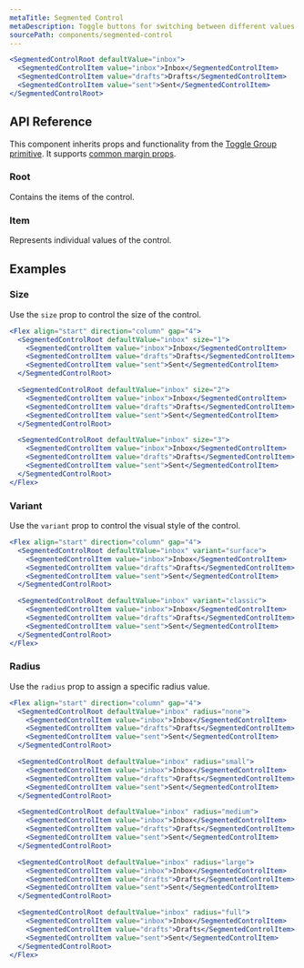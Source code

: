 ```yaml
---
metaTitle: Segmented Control
metaDescription: Toggle buttons for switching between different values or views.
sourcePath: components/segmented-control
---
```


```jsx live=true
<SegmentedControlRoot defaultValue="inbox">
  <SegmentedControlItem value="inbox">Inbox</SegmentedControlItem>
  <SegmentedControlItem value="drafts">Drafts</SegmentedControlItem>
  <SegmentedControlItem value="sent">Sent</SegmentedControlItem>
</SegmentedControlRoot>
```

## API Reference

This component inherits props and functionality from the [Toggle Group primitive](/primitives/docs/components/toggle-group). It supports [common margin props](/themes/docs/theme/layout#margin-props).

### Root

Contains the items of the control.

<ThemesPropsTable defs="segmentedControlRootPropDefs" />

### Item

Represents individual values of the control.

## Examples

### Size

Use the `size` prop to control the size of the control.

```jsx live="true"
<Flex align="start" direction="column" gap="4">
  <SegmentedControlRoot defaultValue="inbox" size="1">
    <SegmentedControlItem value="inbox">Inbox</SegmentedControlItem>
    <SegmentedControlItem value="drafts">Drafts</SegmentedControlItem>
    <SegmentedControlItem value="sent">Sent</SegmentedControlItem>
  </SegmentedControlRoot>

  <SegmentedControlRoot defaultValue="inbox" size="2">
    <SegmentedControlItem value="inbox">Inbox</SegmentedControlItem>
    <SegmentedControlItem value="drafts">Drafts</SegmentedControlItem>
    <SegmentedControlItem value="sent">Sent</SegmentedControlItem>
  </SegmentedControlRoot>

  <SegmentedControlRoot defaultValue="inbox" size="3">
    <SegmentedControlItem value="inbox">Inbox</SegmentedControlItem>
    <SegmentedControlItem value="drafts">Drafts</SegmentedControlItem>
    <SegmentedControlItem value="sent">Sent</SegmentedControlItem>
  </SegmentedControlRoot>
</Flex>
```

### Variant

Use the `variant` prop to control the visual style of the control.

```jsx live="true"
<Flex align="start" direction="column" gap="4">
  <SegmentedControlRoot defaultValue="inbox" variant="surface">
    <SegmentedControlItem value="inbox">Inbox</SegmentedControlItem>
    <SegmentedControlItem value="drafts">Drafts</SegmentedControlItem>
    <SegmentedControlItem value="sent">Sent</SegmentedControlItem>
  </SegmentedControlRoot>

  <SegmentedControlRoot defaultValue="inbox" variant="classic">
    <SegmentedControlItem value="inbox">Inbox</SegmentedControlItem>
    <SegmentedControlItem value="drafts">Drafts</SegmentedControlItem>
    <SegmentedControlItem value="sent">Sent</SegmentedControlItem>
  </SegmentedControlRoot>
</Flex>
```

### Radius

Use the `radius` prop to assign a specific radius value.

```jsx live="true"
<Flex align="start" direction="column" gap="4">
  <SegmentedControlRoot defaultValue="inbox" radius="none">
    <SegmentedControlItem value="inbox">Inbox</SegmentedControlItem>
    <SegmentedControlItem value="drafts">Drafts</SegmentedControlItem>
    <SegmentedControlItem value="sent">Sent</SegmentedControlItem>
  </SegmentedControlRoot>

  <SegmentedControlRoot defaultValue="inbox" radius="small">
    <SegmentedControlItem value="inbox">Inbox</SegmentedControlItem>
    <SegmentedControlItem value="drafts">Drafts</SegmentedControlItem>
    <SegmentedControlItem value="sent">Sent</SegmentedControlItem>
  </SegmentedControlRoot>

  <SegmentedControlRoot defaultValue="inbox" radius="medium">
    <SegmentedControlItem value="inbox">Inbox</SegmentedControlItem>
    <SegmentedControlItem value="drafts">Drafts</SegmentedControlItem>
    <SegmentedControlItem value="sent">Sent</SegmentedControlItem>
  </SegmentedControlRoot>

  <SegmentedControlRoot defaultValue="inbox" radius="large">
    <SegmentedControlItem value="inbox">Inbox</SegmentedControlItem>
    <SegmentedControlItem value="drafts">Drafts</SegmentedControlItem>
    <SegmentedControlItem value="sent">Sent</SegmentedControlItem>
  </SegmentedControlRoot>

  <SegmentedControlRoot defaultValue="inbox" radius="full">
    <SegmentedControlItem value="inbox">Inbox</SegmentedControlItem>
    <SegmentedControlItem value="drafts">Drafts</SegmentedControlItem>
    <SegmentedControlItem value="sent">Sent</SegmentedControlItem>
  </SegmentedControlRoot>
</Flex>
```
